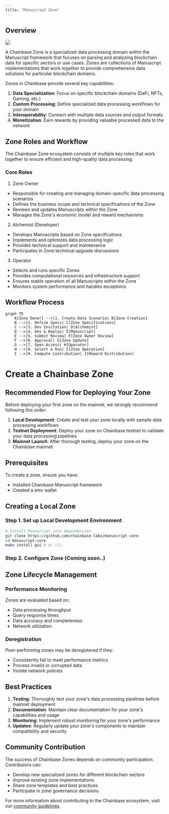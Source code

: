 ```yaml
---
title: "Manuscript Zone"
---
```

## Overview
![](../../images/manuscripts/zone.png)

A Chainbase Zone is a specialized data processing domain within the Manuscript framework that focuses on parsing and analyzing blockchain data for specific sectors or use cases. Zones are collections of Manuscript implementations that work together to provide comprehensive data solutions for particular blockchain domains.

Zones in Chainbase provide several key capabilities:

1. **Data Specialization**: Focus on specific blockchain domains (DeFi, NFTs, Gaming, etc.)
2. **Custom Processing**: Define specialized data processing workflows for your domain
3. **Interoperability**: Connect with multiple data sources and output formats
4. **Monetization**: Earn rewards by providing valuable processed data to the network

## Zone Roles and Workflow
The Chainbase Zone ecosystem consists of multiple key roles that work together to ensure efficient and high-quality data processing.

### Core Roles

1. Zone Owner
- Responsible for creating and managing domain-specific data processing scenarios
- Defines the business scope and technical specifications of the Zone
- Reviews and updates Manuscripts within the Zone
- Manages the Zone's economic model and reward mechanisms

2. Alchemist (Developer)
- Develops Manuscripts based on Zone specifications
- Implements and optimizes data processing logic
- Provides technical support and maintenance
- Participates in Zone technical upgrade discussions

3. Operator
- Selects and runs specific Zones
- Provides computational resources and infrastructure support
- Ensures stable operation of all Manuscripts within the Zone
- Monitors system performance and handles exceptions

## Workflow Process

```mermaid
graph TD
    A[Zone Owner] -->|1. Create Data Scenario| B[Zone Creation]
    B -->|2. Define Specs| C[Zone Specifications]
    C -->|3. Dev Invitation| D[Alchemist]
    D -->|4. Dev & Deploy| E[Manuscript]
    E -->|5. Submit Review| F[Zone Owner Review]
    F -->|6. Approval| G[Zone Update]
    G -->|7. Open Access| H[Operator]
    H -->|8. Select & Run| I[Zone Operation]
    I -->|9. Compute Contribution| J[Reward Distribution]
```

# Create a Chainbase Zone

## Recommended Flow for Deploying Your Zone

Before deploying your first zone on the mainnet, we strongly recommend following this order:

1. **Local Development**: Create and test your zone locally with sample data processing workflows
2. **Testnet Deployment**: Deploy your zone on Chainbase testnet to validate your data processing pipelines
3. **Mainnet Launch**: After thorough testing, deploy your zone on the Chainbase mainnet

## Prerequisites

To create a zone, ensure you have:
- Installed Chainbase Manuscript framework
- Created a emv wallet

## Creating a Local Zone

### Step 1. Set up Local Development Environment

```bash
# Install Manuscript core dependencies
git clone https://github.com/chainbase-labs/manuscript-core
cd manuscript-core
make install gui # or cli
```

### Step 2. Configure Zone (Coming soon..)

## Zone Lifecycle Management

### Performance Monitoring
Zones are evaluated based on:
- Data processing throughput
- Query response times
- Data accuracy and completeness
- Network utilization

### Deregistration
Poor-performing zones may be deregistered if they:
- Consistently fail to meet performance metrics
- Process invalid or corrupted data
- Violate network policies

## Best Practices

1. **Testing**: Thoroughly test your zone's data processing pipelines before mainnet deployment
2. **Documentation**: Maintain clear documentation for your zone's capabilities and usage
3. **Monitoring**: Implement robust monitoring for your zone's performance
4. **Updates**: Regularly update your zone's components to maintain compatibility and security

## Community Contribution

The success of Chainbase Zones depends on community participation. Contributors can:
- Develop new specialized zones for different blockchain sectors
- Improve existing zone implementations
- Share zone templates and best practices
- Participate in zone governance decisions

For more information about contributing to the Chainbase ecosystem, visit our [community guidelines](https://docs.chainbase.com/contributing/overview).
